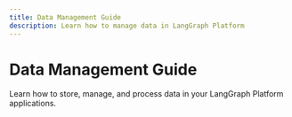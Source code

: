 ```yaml
---
title: Data Management Guide
description: Learn how to manage data in LangGraph Platform
---
```


# Data Management Guide

Learn how to store, manage, and process data in your LangGraph Platform applications. 